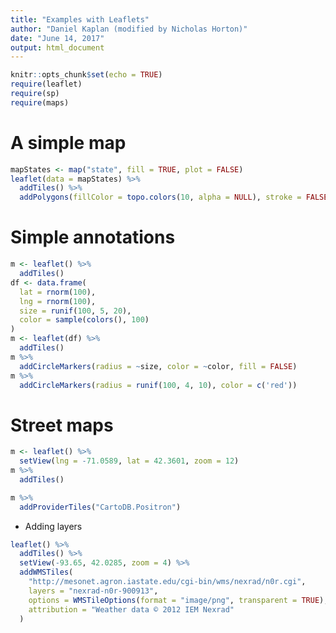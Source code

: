 ```yaml
---
title: "Examples with Leaflets"
author: "Daniel Kaplan (modified by Nicholas Horton)"
date: "June 14, 2017"
output: html_document
---
```


```r
knitr::opts_chunk$set(echo = TRUE)
require(leaflet)
require(sp)
require(maps)
```

# A simple map

```r
mapStates <- map("state", fill = TRUE, plot = FALSE)
leaflet(data = mapStates) %>% 
  addTiles() %>%
  addPolygons(fillColor = topo.colors(10, alpha = NULL), stroke = FALSE)
```

# Simple annotations

```r
m <- leaflet() %>% 
  addTiles()
df <- data.frame(
  lat = rnorm(100),
  lng = rnorm(100),
  size = runif(100, 5, 20),
  color = sample(colors(), 100)
)
m <- leaflet(df) %>% 
  addTiles()
m %>% 
  addCircleMarkers(radius = ~size, color = ~color, fill = FALSE)
m %>% 
  addCircleMarkers(radius = runif(100, 4, 10), color = c('red'))
```

# Street maps

```r
m <- leaflet() %>% 
  setView(lng = -71.0589, lat = 42.3601, zoom = 12)
m %>% 
  addTiles() 
```

```r
m %>% 
  addProviderTiles("CartoDB.Positron")
```

* Adding layers

```r
leaflet() %>% 
  addTiles() %>% 
  setView(-93.65, 42.0285, zoom = 4) %>%
  addWMSTiles(
    "http://mesonet.agron.iastate.edu/cgi-bin/wms/nexrad/n0r.cgi",
    layers = "nexrad-n0r-900913",
    options = WMSTileOptions(format = "image/png", transparent = TRUE),
    attribution = "Weather data © 2012 IEM Nexrad"
  )

```

